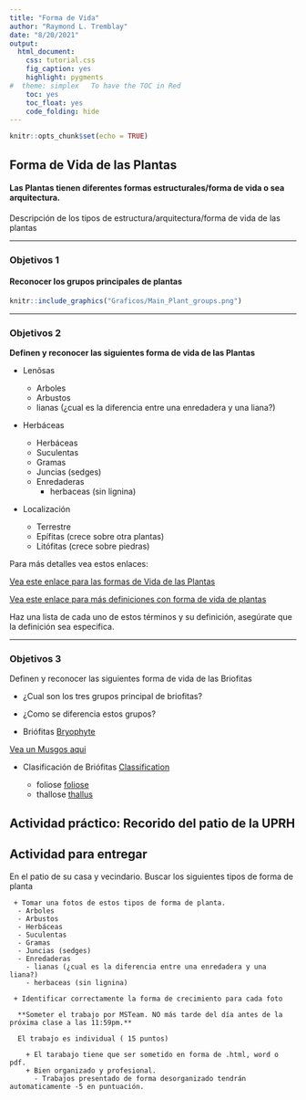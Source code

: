 ```yaml
---
title: "Forma de Vida"
author: "Raymond L. Tremblay"
date: "8/20/2021"
output:
  html_document:
    css: tutorial.css
    fig_caption: yes
    highlight: pygments
#  theme: simplex   To have the TOC in Red
    toc: yes
    toc_float: yes
    code_folding: hide
---
```



```r
knitr::opts_chunk$set(echo = TRUE)
```
## Forma de Vida de las Plantas

#### Las Plantas tienen diferentes formas estructurales/forma de vida o sea arquitectura. 

Descripción de los tipos de estructura/arquitectura/forma de vida de las plantas

***


### Objetivos 1


#### Reconocer los grupos principales de plantas

```r
knitr::include_graphics("Graficos/Main_Plant_groups.png")
```
***
### Objetivos 2

**Definen y reconocer las siguientes forma de vida de las Plantas**


+	Lenõsas
	
    -	Arboles
    -	Arbustos
    - lianas (¿cual es la diferencia entre una enredadera y una liana?)
    
 +	Herbáceas   
 
    -	Herbáceas
    -	Suculentas
    -	Gramas
    - Juncias (sedges)
    - Enredaderas
      - herbaceas (sin lignina)
      
 + Localización
 
   - Terrestre
   - Epífitas (crece sobre otra plantas)
   - Litófitas (crece sobre piedras)
      
  
  Para más detalles vea estos enlaces:
  
[Vea este enlace para las formas de Vida de las Plantas](https://en.wikipedia.org/wiki/Habit_(biology))

[Vea este enlace para más definiciones con forma de vida de plantas](https://www.anbg.gov.au/cpbr/herbarium/collecting/habit-types.html)

Haz una lista de cada uno de estos términos y su definición, asegúrate que la definición sea especifica.  


    
***  

### Objetivos 3

Definen y reconocer las siguientes forma de vida de las Briofitas

+ ¿Cual son los tres grupos principal de briofitas?

+ ¿Como se diferencia estos grupos?


+ Briófitas [Bryophyte](https://en.wikipedia.org/wiki/Bryophyte)

[Vea un Musgos aqui](https://en.wiktionary.org/wiki/bryophyte#/media/File:Marchantia_polymorpha_190708.jpg)




  + Clasificación de Briófitas
   [Classification](https://www.toppr.com/ask/content/concept/classification-of-bryophytes-202047/)

    - foliose   [foliose](https://www.britannica.com/plant/bryophyte)
    - thallose  [thallus](https://en.wikipedia.org/wiki/Thallus) 


## Actividad práctico: Recorido del patio de la UPRH

## Actividad para entregar
  
  En el patio de su casa y vecindario.  Buscar los siguientes tipos de forma de planta
    
     + Tomar una fotos de estos tipos de forma de planta.
      -	Arboles
      -	Arbustos
      -	Herbáceas
      -	Suculentas
      -	Gramas
      - Juncias (sedges)
      - Enredaderas
        - lianas (¿cual es la diferencia entre una enredadera y una liana?)
        - herbaceas (sin lignina)
      
     + Identificar correctamente la forma de crecimiento para cada foto
      
      **Someter el trabajo por MSTeam. NO más tarde del día antes de la próxima clase a las 11:59pm.**
      
      El trabajo es individual ( 15 puntos)

        + El tarabajo tiene que ser sometido en forma de .html, word o pdf.
        + Bien organizado y profesional. 
          - Trabajos presentado de forma desorganizado tendrán automaticamente -5 en puntuación.
          
          
      




